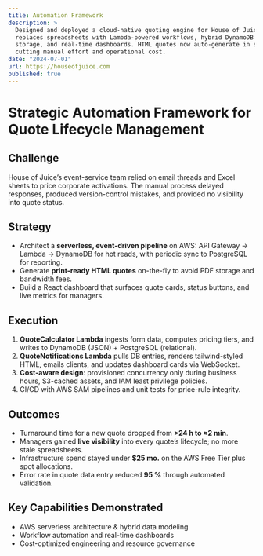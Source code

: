 ```yaml
---
title: Automation Framework
description: >
  Designed and deployed a cloud-native quoting engine for House of Juice that
  replaces spreadsheets with Lambda-powered workflows, hybrid DynamoDB + PostgreSQL
  storage, and real-time dashboards. HTML quotes now auto-generate in seconds,
  cutting manual effort and operational cost.
date: "2024-07-01"
url: https://houseofjuice.com
published: true
---
```


# Strategic Automation Framework for Quote Lifecycle Management

## Challenge  
House of Juice’s event-service team relied on email threads and Excel sheets to
price corporate activations. The manual process delayed responses, produced
version-control mistakes, and provided no visibility into quote status.

## Strategy  
* Architect a **serverless, event-driven pipeline** on AWS: API Gateway →
  Lambda → DynamoDB for hot reads, with periodic sync to PostgreSQL for
  reporting.  
* Generate **print-ready HTML quotes** on-the-fly to avoid PDF storage and
  bandwidth fees.  
* Build a React dashboard that surfaces quote cards, status buttons, and live
  metrics for managers.

## Execution  
1. **QuoteCalculator Lambda** ingests form data, computes pricing tiers, and
   writes to DynamoDB (JSON) + PostgreSQL (relational).  
2. **QuoteNotifications Lambda** pulls DB entries, renders tailwind-styled HTML,
   emails clients, and updates dashboard cards via WebSocket.  
3. **Cost-aware design**: provisioned concurrency only during business hours,
   S3-cached assets, and IAM least privilege policies.  
4. CI/CD with AWS SAM pipelines and unit tests for price-rule integrity.

## Outcomes  
* Turnaround time for a new quote dropped from **>24 h to ≈2 min**.  
* Managers gained **live visibility** into every quote’s lifecycle; no more
  stale spreadsheets.  
* Infrastructure spend stayed under **$25 mo.** on the AWS Free Tier plus spot
  allocations.  
* Error rate in quote data entry reduced **95 %** through automated validation.

## Key Capabilities Demonstrated  
* AWS serverless architecture & hybrid data modeling  
* Workflow automation and real-time dashboards  
* Cost-optimized engineering and resource governance
